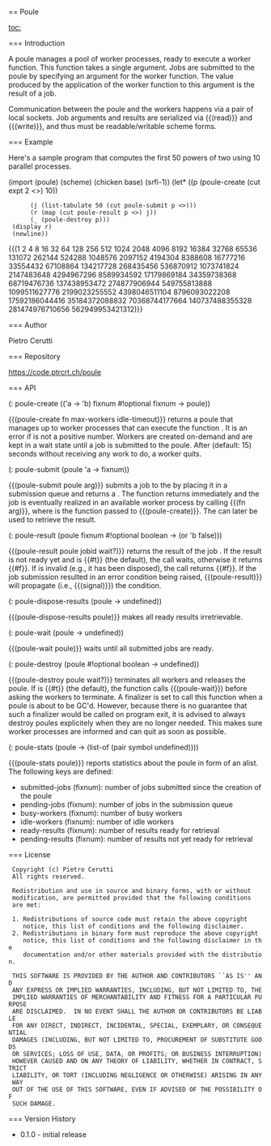 == Poule

[[toc:]]

=== Introduction

A poule manages a pool of worker processes, ready to execute a worker function. This function takes a single argument. Jobs are submitted to the poule by specifying an argument for the worker function. The value produced by the application of the worker function to this argument is the result of a job.

Communication between the poule and the workers happens via a pair of local sockets. Job arguments and results are serialized via {{(read)}} and {{(write)}}, and thus must be readable/writable scheme forms.

=== Example

Here's a sample program that computes the first 50 powers of two using 10 parallel processes.

<enscript highlight="scheme">
(import (poule) (scheme) (chicken base) (srfi-1))
(let* ((p (poule-create (cut expt 2 <>) 10))
       (j (list-tabulate 50 (cut poule-submit p <>)))
       (r (map (cut poule-result p <>) j))
       (_ (poule-destroy p)))
  (display r)
  (newline))
</enscript>

{{(1 2 4 8 16 32 64 128 256 512 1024 2048 4096 8192 16384 32768 65536 131072 262144 524288 1048576 2097152 4194304 8388608 16777216 33554432 67108864 134217728 268435456 536870912 1073741824 2147483648 4294967296 8589934592 17179869184 34359738368 68719476736 137438953472 274877906944 549755813888 1099511627776 2199023255552 4398046511104 8796093022208 17592186044416 35184372088832 70368744177664 140737488355328 281474976710656 562949953421312)}}

=== Author

Pietro Cerutti

=== Repository

[[https://code.ptrcrt.ch/poule|https://code.ptrcrt.ch/poule]]

=== API

<procedure>(: poule-create (('a -> 'b) fixnum #!optional fixnum -> poule))</procedure>


{{(poule-create fn max-workers idle-timeout)}} returns a poule that manages up to {{max-workers}} worker processes that can execute the function {{fn}}. It is an error if {{max-workers}} is not a positive number. Workers are created on-demand and are kept in a wait state until a job is submitted to the poule. After {{idle-timeout}} (default: 15) seconds without receiving any work to do, a worker quits.

<procedure>(: poule-submit (poule 'a -> fixnum))</procedure>

{{(poule-submit poule arg)}} submits a job to the {{poule}} by placing it in a submission queue and returns a {{jobid}}. The function returns immediately and the job is eventually realized in an available worker process by calling {{(fn arg)}}, where {{fn}} is the function passed to {{(poule-create)}}. The {{jobid}} can later be used to retrieve the result.

<procedure>(: poule-result (poule fixnum #!optional boolean -> (or 'b false)))</procedure>

{{(poule-result poule jobid wait?)}} returns the result of the job {{jobid}}. If the result is not ready yet and {{wait?}} is {{#t}} (the default), the call waits, otherwise it returns {{#f}}. If {{jobid}} is invalid (e.g., it has been disposed), the call returns {{#f}}. If the job submission resulted in an error condition being raised, {{(poule-result)}} will propagate (i.e., {{(signal)}}) the condition.

<procedure>(: poule-dispose-results (poule -> undefined))</procedure>

{{(poule-dispose-results poule)}} makes all ready results irretrievable.

<procedure>(: poule-wait (poule -> undefined))</procedure>

{{(poule-wait poule)}} waits until all submitted jobs are ready.

<procedure>(: poule-destroy (poule #!optional boolean -> undefined))</procedure>

{{(poule-destroy poule wait?)}} terminates all workers and releases the poule. If {{wait?}} is {{#t}} (the default), the function calls {{(poule-wait}}) before asking the workers to terminate. A finalizer is set to call this function when a poule is about to be GC'd. However, because there is no guarantee that such a finalizer would be called on program exit, it is advised to always destroy poules explicitely when they are no longer needed. This makes sure worker processes are informed and can quit as soon as possible.

<procedure>(: poule-stats (poule -> (list-of (pair symbol undefined))))</procedure>

{{(poule-stats poule)}} reports statistics about the poule in form of an alist. The following keys are defined:

* submitted-jobs (fixnum): number of jobs submitted since the creation of the poule
* pending-jobs (fixnum): number of jobs in the submission queue
* busy-workers (fixnum): number of busy workers
* idle-workers (fixnum): number of idle workers
* ready-results (fixnum): number of results ready for retrieval
* pending-results (fixnum): number of results not yet ready for retrieval

=== License

  Copyright (c) Pietro Cerutti
  All rights reserved.
  
  Redistribution and use in source and binary forms, with or without
  modification, are permitted provided that the following conditions
  are met:
  
  1. Redistributions of source code must retain the above copyright
     notice, this list of conditions and the following disclaimer.
  2. Redistributions in binary form must reproduce the above copyright
     notice, this list of conditions and the following disclaimer in the
     documentation and/or other materials provided with the distribution.
  
  THIS SOFTWARE IS PROVIDED BY THE AUTHOR AND CONTRIBUTORS ``AS IS'' AND
  ANY EXPRESS OR IMPLIED WARRANTIES, INCLUDING, BUT NOT LIMITED TO, THE
  IMPLIED WARRANTIES OF MERCHANTABILITY AND FITNESS FOR A PARTICULAR PURPOSE
  ARE DISCLAIMED.  IN NO EVENT SHALL THE AUTHOR OR CONTRIBUTORS BE LIABLE
  FOR ANY DIRECT, INDIRECT, INCIDENTAL, SPECIAL, EXEMPLARY, OR CONSEQUENTIAL
  DAMAGES (INCLUDING, BUT NOT LIMITED TO, PROCUREMENT OF SUBSTITUTE GOODS
  OR SERVICES; LOSS OF USE, DATA, OR PROFITS; OR BUSINESS INTERRUPTION)
  HOWEVER CAUSED AND ON ANY THEORY OF LIABILITY, WHETHER IN CONTRACT, STRICT
  LIABILITY, OR TORT (INCLUDING NEGLIGENCE OR OTHERWISE) ARISING IN ANY WAY
  OUT OF THE USE OF THIS SOFTWARE, EVEN IF ADVISED OF THE POSSIBILITY OF
  SUCH DAMAGE.

=== Version History

* 0.1.0 - initial release

